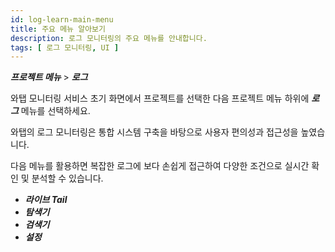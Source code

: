 ```yaml
---
id: log-learn-main-menu
title: 주요 메뉴 알아보기
description: 로그 모니터링의 주요 메뉴를 안내합니다.
tags: [ 로그 모니터링, UI ]
---
```


***프로젝트 메뉴*** > ***로그***

와탭 모니터링 서비스 초기 화면에서 프로젝트를 선택한 다음 프로젝트 메뉴 하위에 ***로그*** 메뉴를 선택하세요. 

와탭의 로그 모니터링은 통합 시스템 구축을 바탕으로 사용자 편의성과 접근성을 높였습니다. 

다음 메뉴를 활용하면 복잡한 로그에 보다 손쉽게 접근하여 다양한 조건으로 실시간 확인 및 분석할 수 있습니다. 

* ***라이브 Tail***
* ***탐색기***
* ***검색기***
* ***설정***

<!-- 로그 이벤트 알림 설정 안내 추가 -->


<DocCardList/>